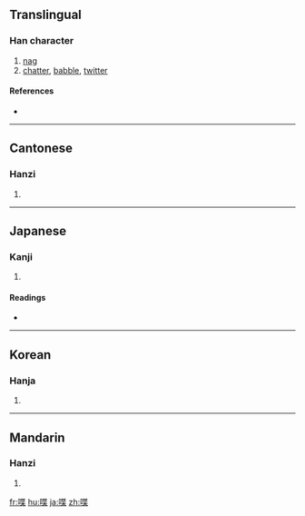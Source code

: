 ==Translingual==

===Han character===
{{Han char|rn=30|rad=口|as=09|sn=12|four=6409<sub>4</sub>|canj=口心廿木 (RPTD)}}

# [[nag]]
# [[chatter]], [[babble]], [[twitter]]

====References====
* {{Han ref|kx=0198.010|dkj=03917|dj=0419.120|hdz=10649.100|uh=558B|ud=21899|bh=B3E3|bd=46051}}

----

==Cantonese==

===Hanzi===
{{yue-hanzi|jyut=|y=dip6}}

# {{defn|Cantonese}}

----

==Japanese==

===Kanji===
{{ja-kanji|grade=|rs=口09}}

# {{defn|Japanese}}

====Readings====
* {{ja-readings|on=[[ちょう]] (chō), [[とう]] (tō)|kun=[[しゃべる]] (shaberu), [[ついばむ]] (tsuibamu)}}

----

==Korean==

===Hanja===
{{ko-hanja|hangeul=[[첩]], [[잡]]|rv=cheop, jap|mr=ch'ŏp, chap}}

# {{defn|Korean}}

----

==Mandarin==

===Hanzi===
{{cmn-hanzi|pin=[[dié]] ([[die2]])|wg=tieh<sup>2</sup>}}

# {{defn|Mandarin}}

[[fr:喋]]
[[hu:喋]]
[[ja:喋]]
[[zh:喋]]